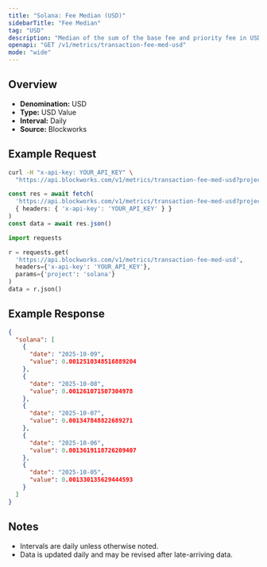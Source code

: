 ```yaml
---
title: "Solana: Fee Median (USD)"
sidebarTitle: "Fee Median"
tag: "USD"
description: "Median of the sum of the base fee and priority fee in USD that day"
openapi: "GET /v1/metrics/transaction-fee-med-usd"
mode: "wide"
---
```


## Overview

- **Denomination:** USD
- **Type:** USD Value
- **Interval:** Daily
- **Source:** Blockworks

## Example Request

<CodeGroup>

```bash cURL
curl -H "x-api-key: YOUR_API_KEY" \
  "https://api.blockworks.com/v1/metrics/transaction-fee-med-usd?project=solana"
```

```typescript TypeScript
const res = await fetch(
  'https://api.blockworks.com/v1/metrics/transaction-fee-med-usd?project=solana',
  { headers: { 'x-api-key': 'YOUR_API_KEY' } }
)
const data = await res.json()
```

```python Python
import requests

r = requests.get(
  'https://api.blockworks.com/v1/metrics/transaction-fee-med-usd',
  headers={'x-api-key': 'YOUR_API_KEY'},
  params={'project': 'solana'}
)
data = r.json()
```

</CodeGroup>

## Example Response

```json
{
  "solana": [
    {
      "date": "2025-10-09",
      "value": 0.0012510348516889204
    },
    {
      "date": "2025-10-08",
      "value": 0.001261071507304978
    },
    {
      "date": "2025-10-07",
      "value": 0.001347848822689271
    },
    {
      "date": "2025-10-06",
      "value": 0.0013619118726209407
    },
    {
      "date": "2025-10-05",
      "value": 0.001330135629444593
    }
  ]
}
```

## Notes
- Intervals are daily unless otherwise noted.
- Data is updated daily and may be revised after late-arriving data.